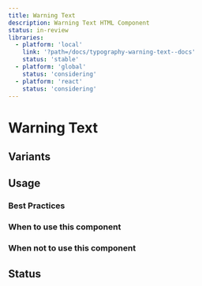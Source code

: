 ```yaml
---
title: Warning Text
description: Warning Text HTML Component
status: in-review
libraries:
  - platform: 'local'
    link: '?path=/docs/typography-warning-text--docs'
    status: 'stable'
  - platform: 'global'
    status: 'considering'
  - platform: 'react'
    status: 'considering'
---
```


# Warning Text

## Variants

## Usage

### Best Practices

### When to use this component

### When not to use this component

## Status

<ComponentStatusBlock componentId="warning-text" />

